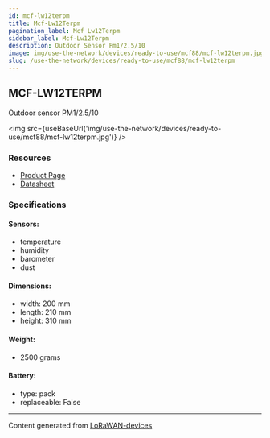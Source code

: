 ```yaml
---
id: mcf-lw12terpm
title: Mcf-Lw12Terpm
pagination_label: Mcf Lw12Terpm
sidebar_label: Mcf-Lw12Terpm
description: Outdoor Sensor Pm1/2.5/10
image: img/use-the-network/devices/ready-to-use/mcf88/mcf-lw12terpm.jpg
slug: /use-the-network/devices/ready-to-use/mcf88/mcf-lw12terpm
---
```



## MCF-LW12TERPM

Outdoor sensor PM1/2.5/10

<img src={useBaseUrl('img/use-the-network/devices/ready-to-use/mcf88/mcf-lw12terpm.jpg')} />

### Resources

- [Product Page](https://www.mcf88.it/prodotto/mcf-lw12terpm/)
- [Datasheet](https://www.mcf88.it/wp-content/uploads/2020/07/MCF-LW12TERPM.pdf)

### Specifications

#### Sensors:

- temperature
- humidity
- barometer
- dust

#### Dimensions:

- width: 200 mm
- length: 210 mm
- height: 310 mm

#### Weight:

- 2500 grams

#### Battery:

- type: pack
- replaceable: False

---

Content generated from [LoRaWAN-devices](https://github.com/TheThingsNetwork/lorawan-devices)
